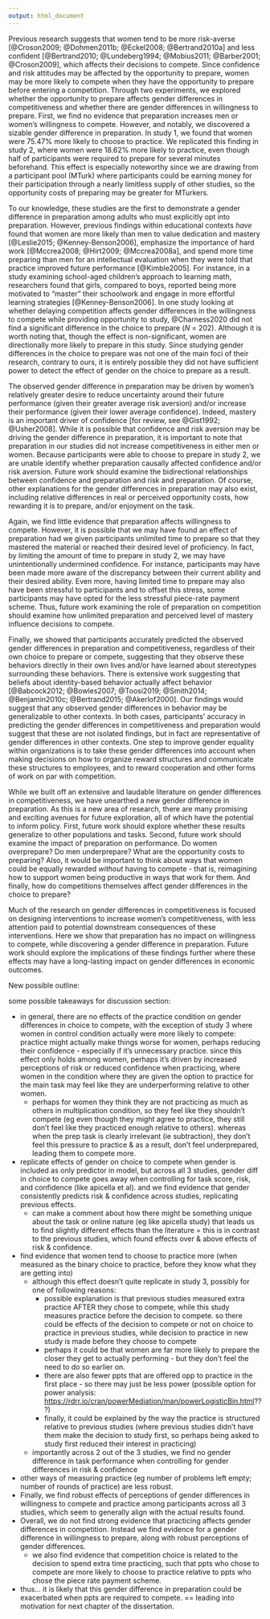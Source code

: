 ```yaml
---
output: html_document
---
```


Previous research suggests that women tend to be more risk-averse [@Croson2009; @Dohmen2011b; @Eckel2008; @Bertrand2010a] and less confident [@Bertrand2010; @Lundeberg1994; @Mobius2011; @Barber2001; @Croson2009], which affects their decisions to compete. Since confidence and risk attitudes may be affected by the opportunity to prepare, women may be more likely to compete when they have the opportunity to prepare before entering a competition. Through two experiments, we explored whether the opportunity to prepare affects gender differences in competitiveness and whether there are gender differences in willingness to prepare. First, we find no evidence that preparation increases men or women’s willingness to compete. However, and notably, we discovered a sizable gender difference in preparation. In study 1, we found that women were 75.47% more likely to choose to practice. We replicated this finding in study 2, where women were 18.62% more likely to practice, even though half of participants were required to prepare for several minutes beforehand. This effect is especially noteworthy since we are drawing from a participant pool (MTurk) where participants could be earning money for their participation through a nearly limitless supply of other studies, so the opportunity costs of preparing may be greater for MTurkers.


To our knowledge, these studies are the first to demonstrate a gender difference in preparation among adults who must explicitly opt into preparation. However, previous findings within educational contexts *have* found that women are more likely than men to value dedication and mastery [@Leslie2015; @Kenney-Benson2006], emphasize the importance of hard work [@Mccrea2008; @Hirt2009; @Mccrea2008a], and spend more time preparing than men for an intellectual evaluation when they were told that practice improved future performance [@Kimble2005]. For instance, in a study examining school-aged children’s approach to learning math, researchers found that girls, compared to boys, reported being more motivated to “master” their schoolwork and engage in more effortful learning strategies [@Kenney-Benson2006]. In one study looking at whether delaying competition affects gender differences in the willingness to compete while providing opportunity to study, @Charness2020 did not find a significant difference in the choice to prepare (*N* = 202). Although it is worth noting that, though the effect is non-significant, women are directionally more likely to prepare in this study. Since studying gender differences in the choice to prepare was not one of the main foci of their research, contrary to ours, it is entirely possible they did not have sufficient power to detect the effect of gender on the choice to prepare as a result. 


The observed gender difference in preparation may be driven by women's relatively greater desire to reduce uncertainty around their future performance (given their greater average risk aversion) and/or increase their performance (given their lower average confidence). Indeed, mastery is an important driver of confidence [for review, see @Gist1992; @Usher2008]. While it is possible that confidence and risk aversion may be driving the gender difference in preparation, it is important to note that preparation in our studies did not increase competitiveness in either men or women. Because participants were able to choose to prepare in study 2, we are unable identify whether preparation causally affected confidence and/or risk aversion. Future work should examine the bidirectional relationships between confidence and preparation and risk and preparation.  Of course, other explanations for the gender differences in preparation may also exist, including relative differences in real or perceived opportunity costs, how rewarding it is to prepare, and/or enjoyment on the task.

Again, we find little evidence that preparation affects willingness to compete. However, it is possible that we may have found an effect of preparation had we given participants unlimited time to prepare so that they mastered the material or reached their desired level of proficiency. In fact, by limiting the amount of time to prepare in study 2, we may have unintentionally undermined confidence. For instance, participants may have been made more aware of the discrepancy between their current ability and their desired ability. Even more, having limited time to prepare may also have been stressful to participants and to offset this stress, some participants may have opted for the less stressful piece-rate payment scheme. Thus, future work examining the role of preparation on competition should examine how unlimited preparation and perceived level of mastery influence decisions to compete. 

Finally, we showed that participants accurately predicted the observed gender differences in preparation and competitiveness, regardless of their own choice to prepare or compete, suggesting that they observe these behaviors directly in their own lives and/or have learned about stereotypes surrounding these behaviors. There is extensive work suggesting that beliefs about identity-based behavior actually affect behavior [@Babcock2012; @Bowles2007; @Toosi2019; @Smith2014; @Benjamin2010c; @Bertrand2015; @Akerlof2000]. Our findings would suggest that any observed gender differences in behavior may be generalizable to other contexts. In both cases, participants' accuracy in predicting the gender differences in competitiveness and preparation would suggest that these are not isolated findings, but in fact are representative of gender differences in other contexts. One step to improve gender equality within organizations is to take these gender differences into account when making decisions on how to organize reward structures and communicate these structures to employees, and to reward cooperation and other forms of work on par with competition.

While we built off an extensive and laudable literature on gender differences in competitiveness, we have unearthed a new gender difference in preparation. As this is a new area of research, there are many promising and exciting avenues for future exploration, all of which have the potential to inform policy. First, future work should explore whether these results generalize to other populations and tasks. Second, future work should examine the impact of preparation on performance. Do women overprepare? Do men underprepare? What are the opportunity costs to preparing? Also, it would be important to think about ways that women could be equally rewarded *without* having to compete - that is, reimagining how to support women being productive in ways that work for them. And finally, how do competitions themselves affect gender differences in the choice to prepare? 

Much of the research on gender differences in competitiveness is focused on designing interventions to increase women’s competitiveness, with less attention paid to potential downstream consequences of these interventions. Here we show that preparation has no impact on willingness to compete, while discovering a gender difference in preparation. Future work should explore the implications of these findings further where these effects may have a long-lasting impact on gender differences in economic outcomes.




New possible outline: 

some possible takeaways for discussion section: 

- in general, there are no effects of the practice condition on gender differences in choice to compete, with the exception of study 3 where women in control condition actually were more likely to compete: practice might actually make things worse for women, perhaps reducing their confidence - especially if it’s unnecessary practice. since this effect only holds among women, perhaps it’s driven by increased perceptions of risk or reduced confidence when practicing, where women in the condition where they are given the option to practice for the main task may feel like they are underperforming relative to other women.
    - perhaps for women they think they are not practicing as much as others in multiplication condition, so they feel like they shouldn’t compete (eg even though they might agree to practice, they still don’t feel like they practiced enough relative to others). whereas when the prep task is clearly irrelevant (ie subtraction), they don’t feel this pressure to practice & as a result, don’t feel underprepared, leading them to compete more.
- replicate effects of gender on choice to compete when gender is included as only predictor in model, but across all 3 studies, gender diff in choice to compete goes away when controlling for task score, risk, and confidence (like apicella et al). and we find evidence that gender consistently predicts risk & confidence across studies, replicating previous effects.
    - can make a comment about how there might be something unique about the task or online nature (eg like apicella study) that leads us to find slightly different effects than the literature = this is in contrast to the previous studies, which found effects over & above effects of risk & confidence.
- find evidence that women tend to choose to practice more (when measured as the binary choice to practice, before they know what they are getting into)
    - although this effect doesn’t quite replicate in study 3, possibly for one of following reasons:
        - possible explanation is that previous studies measured extra practice AFTER they chose to compete, while this study measures practice before the decision to compete. so there could be effects of the decision to compete or not on choice to practice in previous studies, while decision to practice in new study is made before they choose to compete
        - perhaps it could be that women are far more likely to prepare the closer they get to actually performing - but they don’t feel the need to do so earlier on.
        - there are also fewer ppts that are offered opp to practice in the first place - so there may just be less power (possible option for power analysis: [https://rdrr.io/cran/powerMediation/man/powerLogisticBin.html](https://rdrr.io/cran/powerMediation/man/powerLogisticBin.html)???)
        - finally, it could be explained by the way the practice is structured relative to previous studies (where previous studies didn’t have them make the decision to study first, so perhaps being asked to study first reduced their interest in practicing)
    - importantly across 2 out of the 3 studies, we find no gender difference in task performance when controlling for gender differences in risk & confidence
- other ways of measuring practice (eg number of problems left empty; number of rounds of practice) are less robust.
- Finally, we find robust effects of perceptions of gender differences in willingness to compete and practice among participants across all 3 studies, which seem to generally align with the actual results found.
- Overall, we do not find strong evidence that practicing affects gender differences in competition. Instead we find evidence for a gender difference in willingness to prepare, along with robust perceptions of gender differences.
    - we also find evidence that competition choice is related to the decision to spend extra time practicing, such that ppts who chose to compete are more likely to choose to practice relative to ppts who chose the piece rate payment scheme.
- thus... it is likely that this gender difference in preparation could be exacerbated when ppts are required to compete. == leading into motivation for next chapter of the dissertation.





